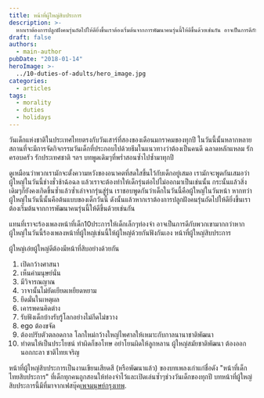 ```yaml
---
title: หน้าที่ผู้ใหญ่สิบประการ
description: >-
  หากเราต้องการปลูกฝังคนรุ่นถัดไปให้ดียิ่งขึ้นเราต้องเริ่มต้นจากการพัฒนาคนรุ่นนี้ให้ดีขึ้นด้วยเช่นกัน อาจเป็นการดีกับพวกเขามากกว่าหากผู้ใหญ่ในวันนี้ร้องเพลงหน้าที่ผู้ใหญ่ให้ผู้ใหญ่ด้วยกันฟังกันเอง
draft: false
authors:
  - main-author
pubDate: "2018-01-14"
heroImage: >-
  ../10-duties-of-adults/hero_image.jpg
categories:
  - articles
tags:
  - morality
  - duties
  - holidays
---
```


วันเด็กแห่งชาติในประเทศไทยตรงกับวันเสาร์ที่สองของเดือนมกราคมของทุกปี ในวันนี้นั้นหลากหลายสถานที่จะมีการจัดกิจกรรมวันเด็กที่ประกอบไปด้วยธีมในแนวทางว่าต้องเป็นคนดี ฉลาดหลักแหลม รักครอบครัว รักประเทศชาติ ฯลฯ บทพูดเดิมๆที่พร่ำสอนซ้ำไปซ้ำมาทุกปี

ดูเหมือนว่าพวกเรามักจะตั้งความหวังของอนาคตที่สดใสขึ้นไว้กับเด็กอยู่เสมอ เรามักจะพูดกันเสมอว่าผู้ใหญ่ในวันนี้ช่างชั่วช้าฉ้อฉล แล้วเราจะต้องทำให้เด็กรุ่นต่อไปไม่ออกมาเป็นเช่นนั้น กระนั้นแล้วสิ่งเดิมๆก็ยังคงเกิดขึ้นซ้ำแล้วซ้ำเล่าจากรุ่นสู่รุ่น เราชอบพูดกันว่าเด็กในวันนี้คือผู้ใหญ่ในวันหน้า หากทว่าผู้ใหญ่ในวันนี้นั้นคือต้นแบบของเด็กวันนี้ ดังนั้นแล้วหากเราต้องการปลูกฝังคนรุ่นถัดไปให้ดียิ่งขึ้นเราต้องเริ่มต้นจากการพัฒนาคนรุ่นนี้ให้ดีขึ้นด้วยเช่นกัน

แทนที่เราจะร้องเพลงหน้าที่เด็ก10ประการให้เด็กเล็กๆท่องจำ อาจเป็นการดีกับพวกเขามากกว่าหากผู้ใหญ่ในวันนี้ร้องเพลงหน้าที่ผู้ใหญ่เช่นนี้ให้ผู้ใหญ่ด้วยกันฟังกันเอง
หน้าที่ผู้ใหญ่สิบประการ

ผู้ใหญ่เอ๋ยผู้ใหญ่ดีต้องมีหน้าที่สิบอย่างด้วยกัน
1. เปิดกว้างศาสนา
2. เห็นค่ามนุษย์นั่น
3. มีวิจารณญาณ
4. วาจานั้นไม่ยัดเยียดเหยียดหยาม
5. ยึดมั่นในเหตุผล
6. เคารพคนคิดต่าง
7. รับฟังเด็กบ้างรับรู้โลกอย่างไม่กีดไม่ขวาง
8. ego ต้องขจัด
9. ต้องปรับตัวตลอดกาล โลกใหม่กว้างใหญ่ไพศาลให้เหมาะกับกาลนานาชาติพัฒนา
10. ทำตนให้เป็นประโยชน์ ทำผิดก็ขอโทษ อย่าโยนผิดให้ลูกหลาน ผู้ใหญ่สมัยชาติพัฒนา ต้องออกนอกกะลา ชาติไทยเจริญ

หน้าที่ผู้ใหญ่สิบประการเป็นงานเขียนเสียดสี (หรือพัฒนาแล้ว) ของบทเพลงเก่าแก่ชื่อดัง "หน้าที่เด็กไทยสิบประการ" ที่เด็กทุกคนถูกสอนให้ท่องจำไว้และเปิดเล่นซ้ำๆช่วงวันเด็กของทุกปี บทหน้าที่ผู้ใหญ่สิบประการนี้มีที่มาจากเฟสบุ๊ค[เพจมนุษย์กรุงเทพ](https://www.facebook.com/bkkhumans/photos/a.1433077766976167.1073741827.1432299840387293/1873816142902325/?type=3&theater).